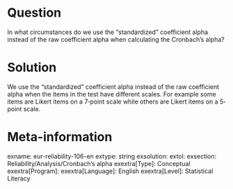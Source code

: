 Question
========
In what circumstances do we use the “standardized” coefficient alpha instead of the raw coefficient alpha when calculating the Cronbach's alpha?


Solution
========
We use the “standardized” coefficient alpha instead of the raw coefficient alpha when the items in the test have different scales. For example some items are Likert items on a 7‐point scale while others are Likert items on a 5‐point scale.


Meta-information
================
exname: eur-reliability-106-en
extype: string
exsolution: 
extol: 
exsection: Reliability/Analysis/Cronbach's alpha
exextra[Type]: Conceptual
exextra[Program]: 
exextra[Language]: English
exextra[Level]: Statistical Literacy
